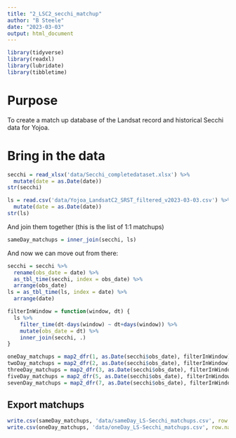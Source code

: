 ```yaml
---
title: "2_LSC2_secchi_matchup"
author: "B Steele"
date: "2023-03-03"
output: html_document
---
```


```r
library(tidyverse)
library(readxl)
library(lubridate)
library(tibbletime)
```

# Purpose

To create a match up database of the Landsat record and historical Secchi data for Yojoa.

# Bring in the data

```r
secchi = read_xlsx('data/Secchi_completedataset.xlsx') %>% 
  mutate(date = as.Date(date)) 
str(secchi)

ls = read.csv('data/Yojoa_LandsatC2_SRST_filtered_v2023-03-03.csv') %>% 
  mutate(date = as.Date(date))
str(ls)
```

And join them together (this is the list of 1:1 matchups)

```r
sameDay_matchups = inner_join(secchi, ls)
```

And now we can move out from there:

```r
secchi = secchi %>% 
  rename(obs_date = date) %>% 
  as_tbl_time(secchi, index = obs_date) %>% 
  arrange(obs_date) 
ls = as_tbl_time(ls, index = date) %>% 
  arrange(date)

filterInWindow = function(window, dt) {
  ls %>% 
    filter_time(dt-days(window) ~ dt+days(window)) %>% 
    mutate(obs_date = dt) %>% 
    inner_join(secchi, .)
}

oneDay_matchups = map2_dfr(1, as.Date(secchi$obs_date), filterInWindow)
twoDay_matchups = map2_dfr(2, as.Date(secchi$obs_date), filterInWindow)
threeDay_matchups = map2_dfr(3, as.Date(secchi$obs_date), filterInWindow)
fiveDay_matchups = map2_dfr(5, as.Date(secchi$obs_date), filterInWindow)
sevenDay_matchups = map2_dfr(7, as.Date(secchi$obs_date), filterInWindow)
```

## Export matchups

```r
write.csv(sameDay_matchups, 'data/sameDay_LS-Secchi_matchups.csv', row.names = F)
write.csv(oneDay_matchups, 'data/oneDay_LS-Secchi_matchups.csv', row.names = F)
```
